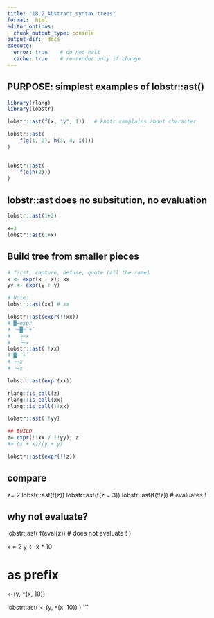 ```yaml
---
title: "18.2_Abstract_syntax trees"
format:  html 
editor_options: 
  chunk_output_type: console
output-dir:  docs
execute: 
  error: true    # do not halt
  cache: true    # re-render only if change
---
```



##    PURPOSE:   simplest examples of lobstr::ast()

```r
library(rlang)
library(lobstr)

lobstr::ast(f(x, "y", 1))   # knitr complains about character

lobstr::ast(
    f(g(1, 2), h(3, 4, i()))
)


lobstr::ast(
    f(g(h(2)))
)
```

## lobstr::ast does no subsitution, no evaluation
```r
lobstr::ast(1+2)

x=3
lobstr::ast(1+x)
```

##  Build tree from smaller pieces
```r
# first, capture, defuse, quote (all the same)
x <- expr(x + x); xx
yy <- expr(y + y)

# Note:
lobstr::ast(xx) # xx 

lobstr::ast(expr(!!xx))
# █─expr 
# └─█─`+` 
#   ├─x 
#   └─x 
lobstr::ast(!!xx)
# █─`+` 
# ├─x 
# └─x 

lobstr::ast(expr(xx))

rlang::is_call(z)
rlang::is_call(xx)
rlang::is_call(!!xx)

lobstr::ast(!!yy)

## BUILD
z= expr(!!xx / !!yy); z
#> (x + x)/(y + y)

lobstr::ast(expr(!!z))
```

##  compare 
z= 2
lobstr::ast(f(z))
lobstr::ast(f(z = 3))
lobstr::ast(f(!!z))   # evaluates !

## why not evaluate?
lobstr::ast(
  f(eval(z)) # does not evaluate !
)

x = 2
y <- x * 10

# as prefix
`<-`(y, `*`(x, 10))

lobstr::ast(
        `<-`(y, `*`(x, 10))
)
``` 

